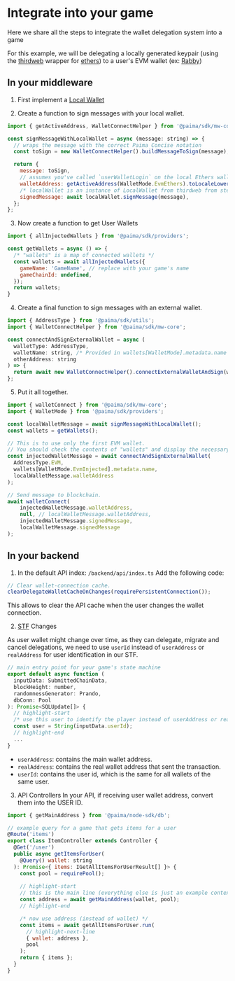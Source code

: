 # Integrate into your game

Here we share all the steps to integrate the wallet delegation system into a game

For this example, we will be delegating a locally generated keypair (using the [thirdweb](https://www.npmjs.com/package/@thirdweb-dev/wallets) wrapper for [ethers](https://www.npmjs.com/package/ethers)) to a user's EVM wallet (ex: [Rabby](https://rabby.io/))


## In your middleware

1. First implement a [Local Wallet](../../2-wallet-layer/1-introduction.mdx#thirdweb-support) 

2. Create a function to sign messages with your local wallet. 
```js
import { getActiveAddress, WalletConnectHelper } from '@paima/sdk/mw-core';

const signMessageWithLocalWallet = async (message: string) => {
  // wraps the message with the correct Paima Concise notation
  const toSign = new WalletConnectHelper().buildMessageToSign(message);

  return {
    message: toSign,
    // assumes you've called `userWalletLogin` on the local Ethers wallet from step (1)
    walletAddress: getActiveAddress(WalletMode.EvmEthers).toLocaleLowerCase(),
    /* localWallet is an instance of LocalWallet from thirdweb from step (1) */
    signedMessage: await localWallet.signMessage(message),
  };
};
```

3. Now create a function to get User Wallets
```js
import { allInjectedWallets } from '@paima/sdk/providers';

const getWallets = async () => {
  /* "wallets" is a map of connected wallets */
  const wallets = await allInjectedWallets({
    gameName: 'GameName', // replace with your game's name
    gameChainId: undefined,
  });
  return wallets;
}
```

4. Create a final function to sign messages with an external wallet.
```js
import { AddressType } from '@paima/sdk/utils';
import { WalletConnectHelper } from '@paima/sdk/mw-core';

const connectAndSignExternalWallet = async (
  walletType: AddressType,
  walletName: string, /* Provided in wallets[WalletMode].metadata.name */
  otherAddress: string  
) => {
  return await new WalletConnectHelper().connectExternalWalletAndSign(walletType, walletName, message);
};
```

5. Put it all together.
```js
import { walletConnect } from '@paima/sdk/mw-core';
import { WalletMode } from '@paima/sdk/providers';

const localWalletMessage = await signMessageWithLocalWallet();
const wallets = getWallets();

// This is to use only the first EVM wallet.
// You should check the contents of "wallets" and display the necessary options.
const injectedWalletMessage = await connectAndSignExternalWallet(
  AddressType.EVM,
  wallets[WalletMode.EvmInjected].metadata.name,
  localWalletMessage.walletAddress
);

// Send message to blockchain.
await walletConnect(
    injectedWalletMessage.walletAddress,
    null, // localWalletMessage.walletAddress,
    injectedWalletMessage.signedMessage,
    localWalletMessage.signedMessage
);
```


## In your backend


1. In the default API index: `/backend/api/index.ts`
Add the following code:
```js
// Clear wallet-connection cache.
clearDelegateWalletCacheOnChanges(requirePersistentConnection());
```
This allows to clear the API cache when the user changes the wallet connection.

2. [STF](../../../200-read-write-L2-state/10-read-data.md#stf-function) Changes

As user wallet might change over time, as they can delegate, migrate and cancel delegations, we need to use `userId` instead of `userAddress` or `realAddress` for user identification in our STF.
```js
// main entry point for your game's state machine
export default async function (
  inputData: SubmittedChainData,
  blockHeight: number,
  randomnessGenerator: Prando,
  dbConn: Pool
): Promise<SQLUpdate[]> {
  // highlight-start
  /* use this user to identify the player instead of userAddress or realAddress */
  const user = String(inputData.userId);
  // highlight-end
  ...
}
```
* `userAddress`: contains the main wallet address.
* `realAddress`: contains the real wallet address that sent the transaction.
* `userId`: contains the user id, which is the same for all wallets of the same user.


3. API Controllers
In your API, if receiving user wallet address, convert them into the USER ID.
```js
import { getMainAddress } from '@paima/node-sdk/db';

// example query for a game that gets items for a user
@Route('items')
export class ItemController extends Controller {
  @Get('/user')
  public async getItemsForUser(
    @Query() wallet: string
  ): Promise<{ items: IGetAllItemsForUserResult[] }> {
    const pool = requirePool();
    
    // highlight-start
    // this is the main line (everything else is just an example context)
    const address = await getMainAddress(wallet, pool);
    // highlight-end

    /* now use address (instead of wallet) */
    const items = await getAllItemsForUser.run(
      // highlight-next-line
      { wallet: address },
      pool
    );
    return { items };
  }
}
```
